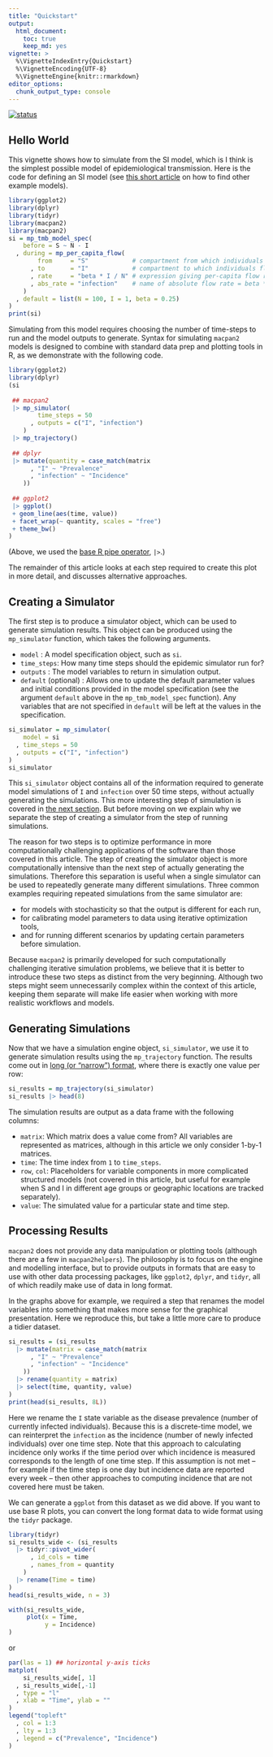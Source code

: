 ```yaml
---
title: "Quickstart"
output: 
  html_document:
    toc: true
    keep_md: yes
vignette: >
  %\VignetteIndexEntry{Quickstart}
  %\VignetteEncoding{UTF-8}
  %\VignetteEngine{knitr::rmarkdown}
editor_options: 
  chunk_output_type: console
---
```


[![status](https://img.shields.io/badge/status-stable-green)](https://canmod.github.io/macpan2/articles/status-stable-green)

## Hello World

This vignette shows how to simulate from the SI model, which is I think is the simplest possible model of epidemiological transmission. Here is the code for defining an SI model (see [this short article](https://canmod.github.io/macpan2/articles/example_models) on how to find other example models).
```r
library(ggplot2)
library(dplyr)
library(tidyr)
library(macpan2)
library(macpan2)
si = mp_tmb_model_spec(
    before = S ~ N - I
  , during = mp_per_capita_flow(
        from     = "S"            # compartment from which individuals flow
      , to       = "I"            # compartment to which individuals flow
      , rate     = "beta * I / N" # expression giving per-capita flow rate
      , abs_rate = "infection"    # name of absolute flow rate = beta * I * S/N
    )
  , default = list(N = 100, I = 1, beta = 0.25)
)
print(si)
```

Simulating from this model requires choosing the number of time-steps to run and the model outputs to generate. Syntax for simulating `macpan2` models is designed to combine with standard data prep and plotting tools in R, as we demonstrate with the following code.
```r
library(ggplot2)
library(dplyr)
(si
 
 ## macpan2
 |> mp_simulator(
        time_steps = 50
      , outputs = c("I", "infection")
    )
 |> mp_trajectory()
 
 ## dplyr
 |> mutate(quantity = case_match(matrix
      , "I" ~ "Prevalence"
      , "infection" ~ "Incidence"
    ))
 
 ## ggplot2
 |> ggplot() 
 + geom_line(aes(time, value)) 
 + facet_wrap(~ quantity, scales = "free")
 + theme_bw()
)
```

(Above, we used the [base R pipe operator](https://www.tidyverse.org/blog/2023/04/base-vs-magrittr-pipe/#pipes), `|>`.)

The remainder of this article looks at each step required to create this plot in more detail, and discusses alternative approaches.

## Creating a Simulator

The first step is to produce a simulator object, which can be used to generate simulation results. This object can be produced using the `mp_simulator` function, which takes the following arguments.

- `model` : A model specification object, such as `si`.
- `time_steps`: How many time steps should the epidemic simulator run for? 
- `outputs` : The model variables to return in simulation output.
- `default` (optional) : Allows one to update the default parameter values and initial conditions provided in the model specification (see the argument `default` above in the `mp_tmb_model_spec` function). Any variables that are not specified in `default` will be left at the values in the specification.

```r
si_simulator = mp_simulator(
    model = si 
  , time_steps = 50
  , outputs = c("I", "infection")
)
si_simulator
```

This `si_simulator` object contains all of the information required to generate model simulations of `I` and `infection` over 50 time steps, without actually generating the simulations. This more interesting step of simulation is covered in [the next section](#generating-simulations). But before moving on we explain why we separate the step of creating a simulator from the step of running simulations.

The reason for two steps is to optimize performance in more computationally challenging applications of the software than those covered in this article. The step of creating the simulator object is more computationally intensive than the next step of actually generating the simulations. Therefore this separation is useful when a single simulator can be used to repeatedly generate many different simulations. Three common examples requiring repeated simulations from the same simulator are:

* for models with stochasticity so that the output is different for each run,
* for calibrating model parameters to data using iterative optimization tools,
* and for running different scenarios by updating certain parameters before simulation.

Because `macpan2` is primarily developed for such computationally challenging iterative simulation problems, we believe that it is better to introduce these two steps as distinct from the very beginning. Although two steps might seem unnecessarily complex within the context of this article, keeping them separate will make life easier when working with more realistic workflows and models. 

## Generating Simulations

Now that we have a simulation engine object,  `si_simulator`, we use it to generate simulation results using the `mp_trajectory` function. The results come out in [long (or "narrow") format](https://en.wikipedia.org/wiki/Wide_and_narrow_data), where there is exactly one value per row:

```r
si_results = mp_trajectory(si_simulator)
si_results |> head(8)
```

The simulation results are output as a data frame with the following columns:

- `matrix`: Which matrix does a value come from? All variables are represented as matrices, although in this article we only consider 1-by-1 matrices.
- `time`: The time index from `1` to `time_steps`.
- `row`, `col`: Placeholders for variable components in more complicated structured models (not covered in this article, but useful for example when S and I in different age groups or geographic locations are tracked separately).
- `value`: The simulated value for a particular state and time step.

## Processing Results

`macpan2` does not provide any data manipulation or plotting tools (although there are a few in `macpan2helpers`). The philosophy is to focus on the engine and modelling interface, but to provide outputs in formats that are easy to use with other data processing packages, like `ggplot2`, `dplyr`, and `tidyr`, all of which readily make use of data in long format.

In the graphs above for example, we required a step that renames the model variables into something that makes more sense for the graphical presentation. Here we reproduce this, but take a little more care to produce a tidier dataset.
```r
si_results = (si_results
  |> mutate(matrix = case_match(matrix
      , "I" ~ "Prevalence"
      , "infection" ~ "Incidence"
    ))
  |> rename(quantity = matrix)
  |> select(time, quantity, value)
)
print(head(si_results, 8L))
```

Here we rename the `I` state variable as the disease prevalence (number of currently infected individuals). Because this is a discrete-time model, we can reinterpret the `infection` as the incidence (number of newly infected individuals) over one time step. Note that this approach to calculating incidence only works if the time period over which incidence is measured corresponds to the length of one time step. If this assumption is not met -- for example if the time step is one day but incidence data are reported every week -- then other approaches to computing incidence that are not covered here must be taken.

We can generate a `ggplot` from this dataset as we did above. If you want to use base R plots, you can convert the long format data to wide format using the `tidyr` package.
```r
library(tidyr)
si_results_wide <- (si_results
  |> tidyr::pivot_wider(
      , id_cols = time
      , names_from = quantity
    )
  |> rename(Time = time)
)
head(si_results_wide, n = 3)
```

```r
with(si_results_wide,
     plot(x = Time,
          y = Incidence)
)
```

or

```r
par(las = 1) ## horizontal y-axis ticks
matplot(
    si_results_wide[, 1]
  , si_results_wide[,-1]
  , type = "l"
  , xlab = "Time", ylab = ""
)
legend("topleft"
  , col = 1:3
  , lty = 1:3
  , legend = c("Prevalence", "Incidence")
)
```
